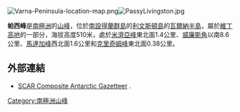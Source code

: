{{no footnotes|time=2013-10-27T09:15:13+00:00}}
[[Image:Varna-Peninsula-location-map.png|thumb]][[Image:PassyLivingston.jpg|thumb]]

{{coord|62|31|43|S|60|08|27|W|display=title}}

'''帕西峰'''是[[南極洲|南極洲]]的[[山峰|山峰]]，位於[[南設得蘭群島|南設得蘭群島]]的[[利文斯頓島|利文斯頓島]]的[[瓦爾納半島|瓦爾納半島]]，屬於[[維丁高地|維丁高地]]的一部分，海拔高度510米，處於[[米濟亞峰|米濟亞峰]]東北面1.4公里、[[威廉斯角|威廉斯角]]以南8.6公里、[[馬達加峰|馬達加峰]]西北面1.6公里和[[克里奇姆峰|克里奇姆峰]]東北面0.38公里。

==外部連結==
* [http://data.aad.gov.au/aadc/gaz/scar/ SCAR Composite Antarctic Gazetteer] {{WebCite|url=https://www.webcitation.org/5ug2CfC7m?url=http://data.aad.gov.au/aadc/gaz/scar/ |date=20101202140255 |dateformat=iso }}.

{{Antarctica-geo-stub}}
[[Category:南極洲山峰|Category:南極洲山峰]]